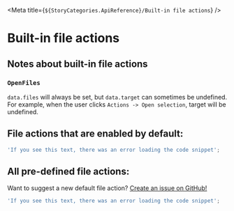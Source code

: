
<Meta title={`${StoryCategories.ApiReference}/Built-in file actions`} />

# Built-in file actions

## Notes about built-in file actions

### `OpenFiles`

`data.files` will always be set, but `data.target` can sometimes be undefined. For
example, when the user clicks `Actions -> Open selection`, target will be undefined.

## File actions that are enabled by default:

```ts { "file": "<src>/util/file-actions-definitions.ts", "symbol": "DefaultFileActions" }
'If you see this text, there was an error loading the code snippet';
```

## All pre-defined file actions:

Want to suggest a new default file action? [Create an issue on GitHub!](https://github.com/TimboKZ/Chonky/issues)

```ts { "file": "<src>/util/file-actions-definitions.ts", "symbol": "ChonkyActions" }
'If you see this text, there was an error loading the code snippet';
```
